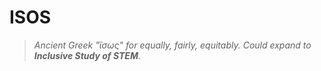 # ISOS

> _Ancient Greek "ἴσως" for equally, fairly, equitably. Could expand to **Inclusive Study of STEM**._
